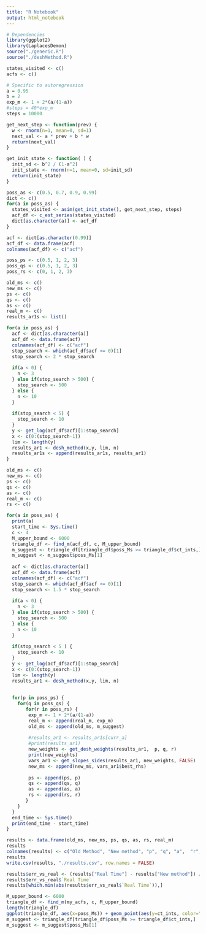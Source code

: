 ```yaml
---
title: "R Notebook"
output: html_notebook
---
```


```r
# Dependencies
library(ggplot2)
library(LaplacesDemon)
source("./generic.R")
source("./deshMethod.R")
```

```r
states_visited <- c()
acfs <- c()
```

```r
# Specific to autoregression 
a = 0.95
b = 2
exp_m <- 1 + 2*(a/(1-a))
#steps = 40*exp_m
steps = 10000

get_next_step <- function(prev) {
  w <- rnorm(n=1, mean=0, sd=1)
  next_val <- a * prev + b * w
  return(next_val)
}

get_init_state <- function( ) {
  init_sd <- b^2 / (1-a^2)
  init_state <- rnorm(n=1, mean=0, sd=init_sd)
  return(init_state)
}
```

```r
poss_as <- c(0.5, 0.7, 0.9, 0.99)
dict <- c()
for(a in poss_as) {
  states_visited <- asim(get_init_state(), get_next_step, steps)
  acf_df <- c_est_series(states_visited)
  dict[as.character(a)] <- acf_df
}
```

```r
acf <- dict[as.character(0.99)]
acf_df <- data.frame(acf)
colnames(acf_df) <- c("acf")
```
```r
poss_ps <- c(0.5, 1, 2, 3)
poss_qs <- c(0.5, 1, 2, 3)
poss_rs <- c(0, 1, 2, 3)

old_ms <- c()
new_ms <- c()
ps <- c()
qs <- c()
as <- c()
real_m <- c()
results_ar1s <- list()

for(a in poss_as) {
  acf <- dict[as.character(a)]
  acf_df <- data.frame(acf)
  colnames(acf_df) <- c("acf")
  stop_search <- which(acf_df$acf <= 0)[1]
  stop_search <- 2 * stop_search
      
  if(a < 0) {
    n <- 3
  } else if(stop_search > 500) {
    stop_search <- 500
  } else {
    n <- 10
  }
  
  if(stop_search < 5) {
    stop_search <- 10
  }
  y <- get_log(acf_df$acf)[1:stop_search]
  x <- c(0:(stop_search-1))
  lim <- length(y)
  results_ar1 <- desh_method(x,y, lim, n)
  results_ar1s <- append(results_ar1s, results_ar1)
}
```
```r
old_ms <- c()
new_ms <- c()
ps <- c()
qs <- c()
as <- c()
real_m <- c()
rs <- c()

for(a in poss_as) {
  print(a)
  start_time <- Sys.time()
  c <- 4
  M_upper_bound <- 6000
  triangle_df <- find_m(acf_df, c, M_upper_bound)
  m_suggest <- triangle_df[triangle_df$poss_Ms >= triangle_df$ct_ints,]
  m_suggest <- m_suggest$poss_Ms[1]
  
  acf <- dict[as.character(a)]
  acf_df <- data.frame(acf)
  colnames(acf_df) <- c("acf")
  stop_search <- which(acf_df$acf <= 0)[1]
  stop_search <- 1.5 * stop_search
      
  if(a < 0) {
    n <- 3
  } else if(stop_search > 500) {
    stop_search <- 500
  } else {
    n <- 10
  }
  
  if(stop_search < 5 ) {
    stop_search <- 10
  }
  y <- get_log(acf_df$acf)[1:stop_search]
  x <- c(0:(stop_search-1))
  lim <- length(y)
  results_ar1 <- desh_method(x,y, lim, n)
  
  
  for(p in poss_ps) {
    for(q in poss_qs) {
       for(r in poss_rs) {
        exp_m <- 1 + 2*(a/(1-a))
        real_m <- append(real_m, exp_m)
        old_ms <- append(old_ms, m_suggest)
        
        #results_ar1 <- results_ar1s[curr_a]
        #print(results_ar1)
        new_weights <- get_desh_weights(results_ar1,  p, q, r)
        print(new_weights)
        vars_ar1 <- get_slopes_sides(results_ar1, new_weights, FALSE)
        new_ms <- append(new_ms, vars_ar1$best_rhs)
        
        ps <- append(ps, p)
        qs <- append(qs, q)
        as <- append(as, a)
        rs <- append(rs, r)
       }
    }
  }
  end_time <- Sys.time()
  print(end_time - start_time)
}

```
```r
results <- data.frame(old_ms, new_ms, ps, qs, as, rs, real_m)
results
colnames(results) <- c("Old Method", "New method", "p", "q", "a",  "r", "Real Time")
results
write.csv(results, "./results.csv", row.names = FALSE)
```
```r
results$err_vs_real <- (results["Real Time"] - results["New method"]) / results["Real Time"]
results$err_vs_real$`Real Time`
results[which.min(abs(results$err_vs_real$`Real Time`)),]
```
```r
M_upper_bound <- 6000
triangle_df <- find_m(my_acfs, c, M_upper_bound)
length(triangle_df)
ggplot(triangle_df, aes(x=poss_Ms)) + geom_point(aes(y=ct_ints, color="forestgreen"), size=0.75) + geom_line(aes(y=ct_ints,color="forestgreen")) + geom_line(aes(y=poss_Ms, color="blue")) + ggtitle("Comparing M to c*Tau_int with c=6") + scale_color_manual(name = "", labels = c("M", "c*tau_int(M)"),values = c("forestgreen", "blue"))
m_suggest <- triangle_df[triangle_df$poss_Ms >= triangle_df$ct_ints,]
m_suggest <- m_suggest$poss_Ms[1]
```